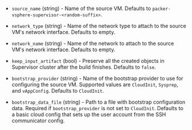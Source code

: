 <!-- Code generated from the comments of the CreateSourceConfig struct in builder/vsphere/supervisor/step_create_source.go; DO NOT EDIT MANUALLY -->

- `source_name` (string) - Name of the source VM. Defaults to `packer-vsphere-supervisor-<random-suffix>`.

- `network_type` (string) - Name of the network type to attach to the source VM's network interface. Defaults to empty.

- `network_name` (string) - Name of the network to attach to the source VM's network interface. Defaults to empty.

- `keep_input_artifact` (bool) - Preserve all the created objects in Supervisor cluster after the build finishes. Defaults to `false`.

- `bootstrap_provider` (string) - Name of the bootstrap provider to use for configuring the source VM.
  Supported values are `CloudInit`, `Sysprep`, and `vAppConfig`. Defaults to `CloudInit`.

- `bootstrap_data_file` (string) - Path to a file with bootstrap configuration data. Required if `bootstrap_provider` is not set to `CloudInit`.
  Defaults to a basic cloud config that sets up the user account from the SSH communicator config.

<!-- End of code generated from the comments of the CreateSourceConfig struct in builder/vsphere/supervisor/step_create_source.go; -->
